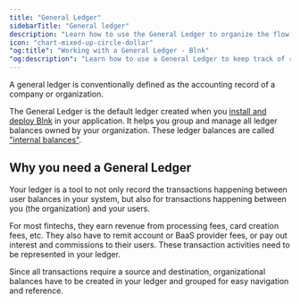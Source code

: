 ```yaml
---
title: "General Ledger"
sidebarTitle: "General ledger"
description: "Learn how to use the General Ledger to organize the flow of funds in your system."
icon: "chart-mixed-up-circle-dollar"
"og:title": "Working with a General Ledger - Blnk"
"og:description": "Learn how to use a General Ledger to keep track of revenues, fees, charges, assets, and liabilities within your fintech application."
---
```



<Info>
A general ledger is conventionally defined as the accounting record of a company or organization.
</Info>

The General Ledger is the default ledger created when you [install and deploy Blnk](../home/install) in your application. It helps you group and manage all ledger balances owned by your organization. These ledger balances are called ["internal balances"](../balances/internal-balances). 

## Why you need a General Ledger

Your ledger is a tool to not only record the transactions happening between user balances in your system, but also for transactions happening between you (the organization) and your users.

For most fintechs, they earn revenue from processing fees, card creation fees, etc. They also have to remit account or BaaS provider fees, or pay out interest and commissions to their users. These transaction activities need to be represented in your ledger.

Since all transactions require a source and destination, organizational balances have to be created in your ledger and grouped for easy navigation and reference. 

<CardGroup>
  <Card title="Creating internal balances" iconType="duotone" icon="abacus" href="../balances/internal-balances"></Card>
  <Card title="Architecting your ledger" iconType="duotone" icon="sitemap" href="architecture"></Card>
</CardGroup>

<NeedHelp />